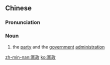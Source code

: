 {{also|党政}}
==Chinese==
{{zh-forms|s=党政}}

===Pronunciation===
{{zh-pron
|m=dǎngzhèng
|cat=n
}}

===Noun===
{{zh-noun}}

# the [[party]] and the [[government]] [[administration]]

[[zh-min-nan:黨政]]
[[ko:黨政]]